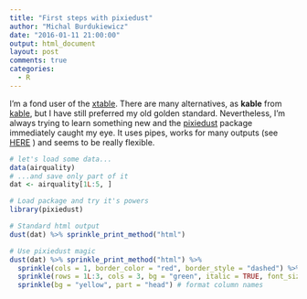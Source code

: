 ```yaml
---
title: "First steps with pixiedust"
author: "Michal Burdukiewicz"
date: "2016-01-11 21:00:00"
output: html_document
layout: post
comments: true
categories:
  - R
---
```


I'm a fond user of the [xtable](https://cran.r-project.org/package=xtable). There are many alternatives, as **kable** from [kable](https://cran.r-project.org/package=knitr), but I have still preferred my old golden standard. Nevertheless, I'm always trying to learn something new and the [pixiedust](https://cran.r-project.org/package=pixiedust) package immediately caught my eye. It uses pipes, works for many outputs (see [HERE](https://cran.r-project.org/web/packages/pixiedust/vignettes/sprinkles.html) ) and seems to be really flexible.


```r

# let's load some data...
data(airquality)
# ...and save only part of it
dat <- airquality[1L:5, ]

# Load package and try it's powers
library(pixiedust)

# Standard html output
dust(dat) %>% sprinkle_print_method("html")

# Use pixiedust magic
dust(dat) %>% sprinkle_print_method("html") %>% 
  sprinkle(cols = 1, border_color = "red", border_style = "dashed") %>% # change border color and bold column
  sprinkle(rows = 1L:3, cols = 3, bg = "green", italic = TRUE, font_size = 18) %>% # change only three cells
  sprinkle(bg = "yellow", part = "head") # format column names
```